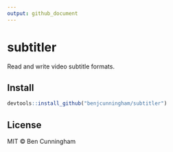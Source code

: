 ```yaml
---
output: github_document
---
```


<!-- README.md is generated from README.Rmd. Please edit that file -->

# subtitler

Read and write video subtitle formats.

## Install

```r
devtools::install_github("benjcunningham/subtitler")
```

## License

MIT &copy; Ben Cunningham
